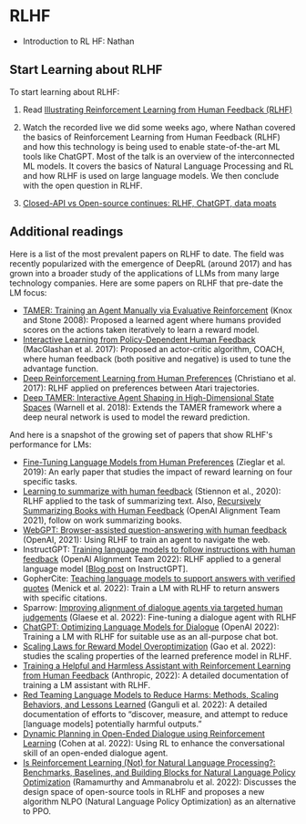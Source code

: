 # RLHF

- Introduction to RL HF: Nathan

## Start Learning about RLHF

To start learning about RLHF:

1. Read [Illustrating Reinforcement Learning from Human Feedback (RLHF)](https://huggingface.co/blog/rlhf)

2. Watch the recorded live we did some weeks ago, where Nathan covered the basics of Reinforcement Learning from Human Feedback (RLHF) and how this technology is being used to enable state-of-the-art ML tools like ChatGPT.
Most of the talk is an overview of the interconnected ML models. It covers the basics of Natural Language Processing and RL and how RLHF is used on large language models. We then conclude with the open question in RLHF.

<Youtube id="2MBJOuVq380" />

3. [Closed-API vs Open-source continues: RLHF, ChatGPT, data moats](https://robotic.substack.com/p/rlhf-chatgpt-data-moats)


## Additional readings

Here is a list of the most prevalent papers on RLHF to date. The field was recently popularized with the emergence of DeepRL (around 2017) and has grown into a broader study of the applications of LLMs from many large technology companies.
Here are some papers on RLHF that pre-date the LM focus:
- [TAMER: Training an Agent Manually via Evaluative Reinforcement](https://www.cs.utexas.edu/~pstone/Papers/bib2html-links/ICDL08-knox.pdf) (Knox and Stone 2008): Proposed a learned agent where humans provided scores on the actions taken iteratively to learn a reward model.
- [Interactive Learning from Policy-Dependent Human Feedback](http://proceedings.mlr.press/v70/macglashan17a/macglashan17a.pdf) (MacGlashan et al. 2017): Proposed an actor-critic algorithm, COACH, where human feedback (both positive and negative) is used to tune the advantage function.
- [Deep Reinforcement Learning from Human Preferences](https://proceedings.neurips.cc/paper/2017/hash/d5e2c0adad503c91f91df240d0cd4e49-Abstract.html) (Christiano et al. 2017): RLHF applied on preferences between Atari trajectories.
- [Deep TAMER: Interactive Agent Shaping in High-Dimensional State Spaces](https://ojs.aaai.org/index.php/AAAI/article/view/11485) (Warnell et al. 2018): Extends the TAMER framework where a deep neural network is used to model the reward prediction.

And here is a snapshot of the growing set of papers that show RLHF's performance for LMs:
- [Fine-Tuning Language Models from Human Preferences](https://arxiv.org/abs/1909.08593) (Zieglar et al. 2019): An early paper that studies the impact of reward learning on four specific tasks.
- [Learning to summarize with human feedback](https://proceedings.neurips.cc/paper/2020/hash/1f89885d556929e98d3ef9b86448f951-Abstract.html) (Stiennon et al., 2020): RLHF applied to the task of summarizing text. Also, [Recursively Summarizing Books with Human Feedback](https://arxiv.org/abs/2109.10862) (OpenAI Alignment Team 2021), follow on work summarizing books.
- [WebGPT: Browser-assisted question-answering with human feedback](https://arxiv.org/abs/2112.09332) (OpenAI, 2021): Using RLHF to train an agent to navigate the web.
- InstructGPT: [Training language models to follow instructions with human feedback](https://arxiv.org/abs/2203.02155) (OpenAI Alignment Team 2022): RLHF applied to a general language model [[Blog post](https://openai.com/blog/instruction-following/) on InstructGPT].
- GopherCite: [Teaching language models to support answers with verified quotes](https://www.deepmind.com/publications/gophercite-teaching-language-models-to-support-answers-with-verified-quotes) (Menick et al. 2022): Train a LM with RLHF to return answers with specific citations.
- Sparrow: [Improving alignment of dialogue agents via targeted human judgements](https://arxiv.org/abs/2209.14375) (Glaese et al. 2022): Fine-tuning a dialogue agent with RLHF
- [ChatGPT: Optimizing Language Models for Dialogue](https://openai.com/blog/chatgpt/) (OpenAI 2022): Training a LM with RLHF for suitable use as an all-purpose chat bot.
- [Scaling Laws for Reward Model Overoptimization](https://arxiv.org/abs/2210.10760) (Gao et al. 2022): studies the scaling properties of the learned preference model in RLHF.
- [Training a Helpful and Harmless Assistant with Reinforcement Learning from Human Feedback](https://arxiv.org/abs/2204.05862) (Anthropic, 2022): A detailed documentation of training a LM assistant with RLHF.
- [Red Teaming Language Models to Reduce Harms: Methods, Scaling Behaviors, and Lessons Learned](https://arxiv.org/abs/2209.07858) (Ganguli et al. 2022): A detailed documentation of efforts to “discover, measure, and attempt to reduce [language models] potentially harmful outputs.”
- [Dynamic Planning in Open-Ended Dialogue using Reinforcement Learning](https://arxiv.org/abs/2208.02294) (Cohen at al. 2022): Using RL to enhance the conversational skill of an open-ended dialogue agent.
- [Is Reinforcement Learning (Not) for Natural Language Processing?: Benchmarks, Baselines, and Building Blocks for Natural Language Policy Optimization](https://arxiv.org/abs/2210.01241) (Ramamurthy and Ammanabrolu et al. 2022): Discusses the design space of open-source tools in RLHF and proposes a new algorithm NLPO (Natural Language Policy Optimization) as an alternative to PPO.
